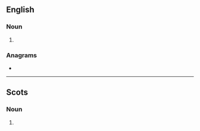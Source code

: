 ==English==

===Noun===
{{head|en|noun form}}

# {{plural of|skeel|lang=en}}

===Anagrams===
* {{anagrams|en|a=eeklss|Selkes|sleeks}}

----

==Scots==

===Noun===
{{head|sco|noun plural form}}

# {{plural of|skeel|lang=sco}}
